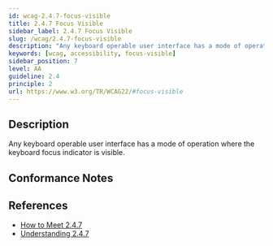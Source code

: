 ```yaml
---
id: wcag-2.4.7-focus-visible
title: 2.4.7 Focus Visible
sidebar_label: 2.4.7 Focus Visible
slug: /wcag/2.4.7-focus-visible
description: "Any keyboard operable user interface has a mode of operation where the keyboard focus indicator is visible."
keywords: [wcag, accessibility, focus-visible]
sidebar_position: 7
level: AA
guideline: 2.4
principle: 2
url: https://www.w3.org/TR/WCAG22/#focus-visible
---
```


## Description

Any keyboard operable user interface has a mode of operation where the keyboard focus indicator is visible.

## Conformance Notes

<Project name="ads">
</Project>

<Project name="scix">
  <Support/>
</Project>

## References

- [How to Meet 2.4.7](https://www.w3.org/WAI/WCAG22/quickref/#focus-visible)
- [Understanding 2.4.7](https://www.w3.org/WAI/WCAG22/Understanding/focus-visible.html)

